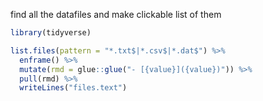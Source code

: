 find all the datafiles and make clickable list of them

```r
library(tidyverse)
```

```r
list.files(pattern = "*.txt$|*.csv$|*.dat$") %>% 
  enframe() %>% 
  mutate(rmd = glue::glue("- [{value}]({value})")) %>% 
  pull(rmd) %>% 
  writeLines("files.text")
```

